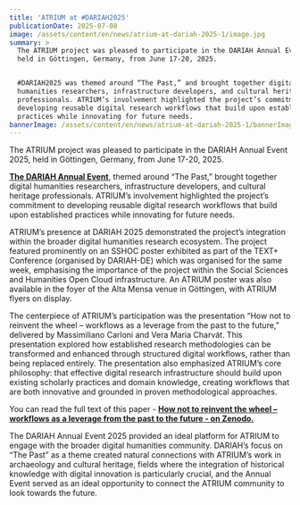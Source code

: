 ```yaml
---
title: 'ATRIUM at #DARIAH2025'
publicationDate: 2025-07-08
image: /assets/content/en/news/atrium-at-dariah-2025-1/image.jpg
summary: >
  The ATRIUM project was pleased to participate in the DARIAH Annual Event 2025,
  held in Göttingen, Germany, from June 17-20, 2025.


  #DARIAH2025 was themed around “The Past,” and brought together digital
  humanities researchers, infrastructure developers, and cultural heritage
  professionals. ATRIUM’s involvement highlighted the project’s commitment to
  developing reusable digital research workflows that build upon established
  practices while innovating for future needs.
bannerImage: /assets/content/en/news/atrium-at-dariah-2025-1/bannerImage.jpg
---
```

The ATRIUM project was pleased to participate in the DARIAH Annual Event 2025, held in Göttingen, Germany, from June 17-20, 2025.

[**The DARIAH Annual Event**](https://atrium-research.eu/events/dariah-annual-event-2025/), themed around “The Past,” brought together digital humanities researchers, infrastructure developers, and cultural heritage professionals. ATRIUM’s involvement highlighted the project’s commitment to developing reusable digital research workflows that build upon established practices while innovating for future needs.

ATRIUM’s presence at DARIAH 2025 demonstrated the project’s integration within the broader digital humanities research ecosystem. The project featured prominently on an SSHOC poster exhibited as part of the TEXT+ Conference (organised by DARIAH-DE) which was organised for the same week, emphasising the importance of the project within the Social Sciences and Humanities Open Cloud infrastructure. An ATRIUM poster was also available in the foyer of the Alta Mensa venue in Göttingen, with ATRIUM flyers on display.



<Figure src="/assets/content/en/news/atrium-at-dariah-2025-1/sshoc-poster-ae.jpeg" alt="ATRIUM on SSHOC poster" alignment="center">

</Figure>

<Figure src="/assets/content/en/news/atrium-at-dariah-2025-1/atrium-ae-poster.jpeg" alt="ATRIUM poster in foyer" alignment="center">

</Figure>

The centerpiece of ATRIUM’s participation was the presentation “How not to reinvent the wheel – workflows as a leverage from the past to the future,” delivered by Massimiliano Carloni and Vera Maria Charvát. This presentation explored how established research methodologies can be transformed and enhanced through structured digital workflows, rather than being replaced entirely. The presentation also emphasized ATRIUM’s core philosophy: that effective digital research infrastructure should build upon existing scholarly practices and domain knowledge, creating workflows that are both innovative and grounded in proven methodological approaches.

You can read the full text of this paper - [**How not to reinvent the wheel – workflows as a leverage from the past to the future - on Zenodo.**](https://zenodo.org/records/15783982)



<Figure src="/assets/content/en/news/atrium-at-dariah-2025-1/wrkflowww.jpeg" alt="ATRIUM presentation " alignment="center">

</Figure>

The DARIAH Annual Event 2025 provided an ideal platform for ATRIUM to engage with the broader digital humanities community. DARIAH’s focus on “The Past” as a theme created natural connections with ATRIUM’s work in archaeology and cultural heritage, fields where the integration of historical knowledge with digital innovation is particularly crucial, and the Annual Event served as an ideal opportunity to connect the ATRIUM community to look towards the future.

<Figure src="/assets/content/en/news/atrium-at-dariah-2025-1/dariahgroupphoto-ae.jpg" alt="Group photo at DARIAH Annual Event" alignment="center">

</Figure>
